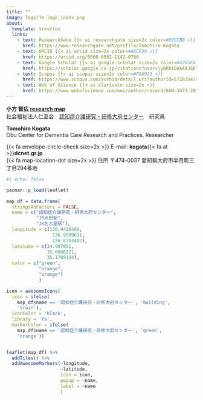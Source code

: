 ---
title: ""
image: logo/TK_logo_index.png
about: 
  template: trestles
  links:
    - text: ResearchGate {{< ai researchgate size=2x color=#00CCBB >}} 
      href: https://www.researchgate.net/profile/Tomohiro-Kogata
    - text: ORCID {{< ai orcid size=2x color=#A6CE39 >}}
      href: https://orcid.org/0000-0002-1142-0786
    - text: Google Scholar {{< ai google-scholar size=2x color=#4285F4 >}}
      href: https://scholar.google.co.jp/citations?user=jyBR0iQAAAAJ&hl
    - text: Scopus {{< ai scopus size=2x color=#F86923 >}}
      href: https://www.scopus.com/authid/detail.uri?authorId=57203547952
    - text: Web of Science {{< ai clarivate size=2x >}}
      href: https://www.webofscience.com/wos/author/record/AAW-3473-2021
---

**小方 智広 [research map](https://researchmap.jp/kgt-tmhr "research map")\
**社会福祉法人仁至会　[認知症介護研究・研修大府センター](https://www.dcnet.gr.jp/center/obu/ "認知症介護研究・研修大府センター")　研究員

**Tomohiro Kogata\
**Obu Center for Dementia Care Research and Practices, Researcher

{{< fa envelope-circle-check size=2x >}} E-mail: **kogata**{{< fa at >}}**dcnet.gr.jp\
**{{< fa map-location-dot size=2x >}} 住所 〒474-0037 愛知県大府市半月町三丁目294番地

```{r}
#| echo: false

pacman::p_load(leaflet)

map_df = data.frame(
  stringsAsFactors = FALSE,
  name = c("認知症介護研究・研修大府センター", 
           "JR大府駅", 
           "JR名古屋駅"),
  longitude = c(136.9410486, 
                 136.9599631, 
                 136.8793482),
  latitude = c(34.997851, 
               35.0086221, 
               35.1709194),
  color = c("green", 
            "orange",
            "orange")
            )

icon = awesomeIcons(
  icon = ifelse(
    map_df$name == '認知症介護研究・研修大府センター', 'building',
    'train'),
  iconColor = 'black',
  library = 'fa',
  markerColor = ifelse(
    map_df$name == '認知症介護研究・研修大府センター', 'green',
    'orange'))


leaflet(map_df) %>% 
  addTiles() %>%
  addAwesomeMarkers(~longitude,
                    ~latitude,
                    icon = icon,
                    popup = ~name,
                    label = ~name
                    )
```

